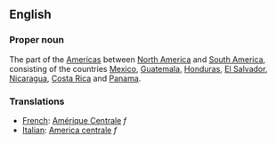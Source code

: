 ==English==

===Proper noun===

The part of the [[Americas]] between [[North America]] and [[South America]], consisting of the countries [[Mexico]], [[Guatemala]], [[Honduras]], [[El Salvador]], [[Nicaragua]], [[Costa Rica]] and [[Panama]].

===Translations===
*[[French]]: [[Amérique Centrale]] ''f''
*[[Italian]]: [[America centrale]] ''f''